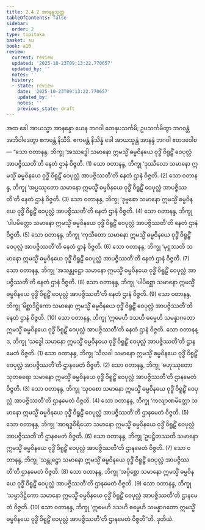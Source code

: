 ```yaml
---
title: 2.4.2 အာနန္ဒသုတ္တ
tableOfContents: false
sidebar:
  order: 2
type: tipitaka
basket: su
book: a10
review:
  current: review
  updated: '2025-10-23T09:13:22.770657'
  updated_by: ''
  notes: ''
  history:
  - state: review
    date: '2025-10-23T09:13:22.770657'
    updated_by: ''
    notes: ''
    previous_state: draft
---
```



<ReviewStatus review={frontmatter.review} showDetails={true} />

<HypothesisAnnotation frontmatter={frontmatter} />

<DynamicBreadcrumb />

<Division number="82" book="a10" e="ch" v="17" p="377">

<Paragraph number="613" book="a10">
အထ ခေါ အာယသ္မာ အာနန္ဒော ယေန ဘဂဝါ တေနုပသင်္ကမိ; ဥပသင်္ကမိတွာ ဘဂဝန္တံ အဘိဝါဒေတွာ ဧကမန္တံ နိသီဒိ. ဧကမန္တံ နိသိန္နံ ခေါ အာယသ္မန္တံ အာနန္ဒံ ဘဂဝါ ဧတဒဝေါစ—
</Paragraph>

<Paragraph number="614" book="a10">
“သော ဝတာနန္ဒ, ဘိက္ခု ‘အဿဒ္ဓေါ သမာနော ဣမသ္မိံ ဓမ္မဝိနယေ ဝုဒ္ဓိံ ဝိရူဠှိံ ဝေပုလ္လံ အာပဇ္ဇိဿတီ’တိ နေတံ ဌာနံ ဝိဇ္ဇတိ. (1)
</Paragraph>

<Paragraph number="615" book="a10">
သော ဝတာနန္ဒ, ဘိက္ခု ‘ဒုဿီလော သမာနော ဣမသ္မိံ ဓမ္မဝိနယေ ဝုဒ္ဓိံ ဝိရူဠှိံ ဝေပုလ္လံ အာပဇ္ဇိဿတီ’တိ နေတံ ဌာနံ ဝိဇ္ဇတိ. (2)
</Paragraph>

<Paragraph number="616" book="a10">
သော ဝတာနန္ဒ, ဘိက္ခု ‘အပ္ပဿုတော သမာနော ဣမသ္မိံ ဓမ္မဝိနယေ ဝုဒ္ဓိံ ဝိရူဠှိံ ဝေပုလ္လံ အာပဇ္ဇိဿတီ’တိ နေတံ ဌာနံ ဝိဇ္ဇတိ. (3)
</Paragraph>

<Paragraph number="617" book="a10">
သော ဝတာနန္ဒ, ဘိက္ခု ‘ဒုဗ္ဗစော သမာနော ဣမသ္မိံ ဓမ္မဝိနယေ ဝုဒ္ဓိံ ဝိရူဠှိံ ဝေပုလ္လံ အာပဇ္ဇိဿတီ’တိ နေတံ ဌာနံ ဝိဇ္ဇတိ. (4)
</Paragraph>

<Paragraph number="618" book="a10">
သော ဝတာနန္ဒ, ဘိက္ခု ‘ပါပမိတ္တော သမာနော ဣမသ္မိံ ဓမ္မဝိနယေ ဝုဒ္ဓိံ ဝိရူဠှိံ ဝေပုလ္လံ အာပဇ္ဇိဿတီ’တိ နေတံ ဌာနံ ဝိဇ္ဇတိ. (5)
</Paragraph>

<Paragraph number="619" book="a10">
သော ဝတာနန္ဒ, ဘိက္ခု ‘ကုသီတော သမာနော ဣမသ္မိံ ဓမ္မဝိနယေ ဝုဒ္ဓိံ ဝိရူဠှိံ ဝေပုလ္လံ အာပဇ္ဇိဿတီ’တိ နေတံ ဌာနံ ဝိဇ္ဇတိ. (6)
</Paragraph>

<Paragraph number="620" book="a10">
သော ဝတာနန္ဒ, ဘိက္ခု ‘မုဋ္ဌဿတိ သမာနော ဣမသ္မိံ ဓမ္မဝိနယေ ဝုဒ္ဓိံ ဝိရူဠှိံ ဝေပုလ္လံ အာပဇ္ဇိဿတီ’တိ နေတံ ဌာနံ ဝိဇ္ဇတိ. (7)
</Paragraph>

<Paragraph number="621" book="a10">
သော ဝတာနန္ဒ, ဘိက္ခု ‘အသန္တုဋ္ဌော သမာနော ဣမသ္မိံ ဓမ္မဝိနယေ ဝုဒ္ဓိံ ဝိရူဠှိံ ဝေပုလ္လံ အာပဇ္ဇိဿတီ’တိ နေတံ ဌာနံ ဝိဇ္ဇတိ. (8)
</Paragraph>

<Paragraph number="622" book="a10">
သော ဝတာနန္ဒ, ဘိက္ခု ‘ပါပိစ္ဆော သမာနော ဣမသ္မိံ ဓမ္မဝိနယေ ဝုဒ္ဓိံ ဝိရူဠှိံ ဝေပုလ္လံ အာပဇ္ဇိဿတီ’တိ နေတံ ဌာနံ ဝိဇ္ဇတိ. (9)
</Paragraph>

<Paragraph number="623" book="a10">
သော ဝတာနန္ဒ, ဘိက္ခု ‘မိစ္ဆာဒိဋ္ဌိကော သမာနော ဣမသ္မိံ ဓမ္မဝိနယေ ဝုဒ္ဓိံ ဝိရူဠှိံ ဝေပုလ္လံ အာပဇ္ဇိဿတီ’တိ နေတံ ဌာနံ ဝိဇ္ဇတိ. (10)
</Paragraph>

<Paragraph number="624" book="a10">
သော ဝတာနန္ဒ, ဘိက္ခု ‘ဣမေဟိ ဒသဟိ ဓမ္မေဟိ သမန္နာဂတော ဣမသ္မိံ ဓမ္မဝိနယေ ဝုဒ္ဓိံ ဝိရူဠှိံ ဝေပုလ္လံ အာပဇ္ဇိဿတီ’တိ နေတံ ဌာနံ ဝိဇ္ဇတိ.
</Paragraph>

<Paragraph number="625" book="a10">
သော ဝတာနန္ဒ, ဘိက္ခု ‘သဒ္ဓေါ သမာနော ဣမသ္မိံ ဓမ္မဝိနယေ ဝုဒ္ဓိံ ဝိရူဠှိံ ဝေပုလ္လံ အာပဇ္ဇိဿတီ’တိ ဌာနမေတံ ဝိဇ္ဇတိ. (1)
</Paragraph>

<Paragraph number="626" book="a10">
သော ဝတာနန္ဒ, ဘိက္ခု ‘သီလဝါ သမာနော ဣမသ္မိံ ဓမ္မဝိနယေ ဝုဒ္ဓိံ ဝိရူဠှိံ ဝေပုလ္လံ အာပဇ္ဇိဿတီ’တိ ဌာနမေတံ ဝိဇ္ဇတိ. (2)
</Paragraph>

<Paragraph number="627" book="a10">
သော ဝတာနန္ဒ, ဘိက္ခု ‘ဗဟုဿုတော သုတဓရော သမာနော ဣမသ္မိံ ဓမ္မဝိနယေ ဝုဒ္ဓိံ ဝိရူဠှိံ ဝေပုလ္လံ အာပဇ္ဇိဿတီ’တိ ဌာနမေတံ ဝိဇ္ဇတိ. (3)
</Paragraph>

<Paragraph number="628" book="a10">
သော ဝတာနန္ဒ, ဘိက္ခု ‘သုဝစော သမာနော ဣမသ္မိံ ဓမ္မဝိနယေ ဝုဒ္ဓိံ ဝိရူဠှိံ ဝေပုလ္လံ အာပဇ္ဇိဿတီ’တိ ဌာနမေတံ ဝိဇ္ဇတိ. (4)
</Paragraph>

<Paragraph number="629" book="a10">
သော ဝတာနန္ဒ, ဘိက္ခု ‘ကလျာဏမိတ္တော သမာနော ဣမသ္မိံ ဓမ္မဝိနယေ ဝုဒ္ဓိံ ဝိရူဠှိံ ဝေပုလ္လံ အာပဇ္ဇိဿတီ’တိ ဌာနမေတံ ဝိဇ္ဇတိ. (5)
</Paragraph>

<Paragraph number="630" book="a10">
သော ဝတာနန္ဒ, ဘိက္ခု ‘အာရဒ္ဓဝီရိယော သမာနော ဣမသ္မိံ ဓမ္မဝိနယေ ဝုဒ္ဓိံ ဝိရူဠှိံ ဝေပုလ္လံ အာပဇ္ဇိဿတီ’တိ ဌာနမေတံ ဝိဇ္ဇတိ. (6)
</Paragraph>

<Paragraph number="631" book="a10">
သော ဝတာနန္ဒ, ဘိက္ခု ‘ဥပဋ္ဌိတဿတိ သမာနော ဣမသ္မိံ ဓမ္မဝိနယေ ဝုဒ္ဓိံ ဝိရူဠှိံ ဝေပုလ္လံ အာပဇ္ဇိဿတီ’တိ ဌာနမေတံ ဝိဇ္ဇတိ. (7)
</Paragraph>

<Paragraph number="632" book="a10">
သော ဝတာနန္ဒ, ဘိက္ခု ‘သန္တုဋ္ဌော သမာနော ဣမသ္မိံ ဓမ္မဝိနယေ ဝုဒ္ဓိံ ဝိရူဠှိံ ဝေပုလ္လံ အာပဇ္ဇိဿတီ’တိ ဌာနမေတံ ဝိဇ္ဇတိ. (8)
</Paragraph>

<Paragraph number="633" book="a10">
သော ဝတာနန္ဒ, ဘိက္ခု ‘အပ္ပိစ္ဆော သမာနော ဣမသ္မိံ ဓမ္မဝိနယေ ဝုဒ္ဓိံ ဝိရူဠှိံ ဝေပုလ္လံ အာပဇ္ဇိဿတီ’တိ ဌာနမေတံ ဝိဇ္ဇတိ. (9)
</Paragraph>

<Paragraph number="634" book="a10">
သော ဝတာနန္ဒ, ဘိက္ခု ‘သမ္မာဒိဋ္ဌိကော သမာနော ဣမသ္မိံ ဓမ္မဝိနယေ ဝုဒ္ဓိံ ဝိရူဠှိံ ဝေပုလ္လံ အာပဇ္ဇိဿတီ’တိ ဌာနမေတံ ဝိဇ္ဇတိ. (10)
</Paragraph>

<Paragraph number="635" book="a10">
သော ဝတာနန္ဒ, ဘိက္ခု ‘ဣမေဟိ ဒသဟိ ဓမ္မေဟိ သမန္နာဂတော ဣမသ္မိံ ဓမ္မဝိနယေ ဝုဒ္ဓိံ ဝိရူဠှိံ ဝေပုလ္လံ အာပဇ္ဇိဿတီ’တိ ဌာနမေတံ ဝိဇ္ဇတီ”တိ.

</Paragraph>
</Division>

<Paragraph number="636" type="center" book="a10">
ဒုတိယံ.
</Paragraph>